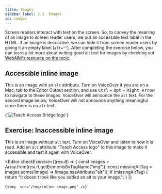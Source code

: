 ```yaml
---
title: Images
sidebar_label: 2.3. Images
id: images
---
```



Screen readers interact with text on the screen. So, to convey the meaning of
an image to screen reader users, we put an accessible text label in the HTML. If an image is decorative, we can hide it from screen reader users by giving it an empty label (`alt=""`). After completing the exercise below, you can learn a lot more about writing good alt text for images by checking out [WebAIM's resource on the
topic](http://webaim.org/techniques/alttext/).

## Accessible inline image

This is an image with an `alt` attribute. Turn on VoiceOver if you are on a Mac, tab
to the Editor Output section, and use <kbd>Ctrl</kbd> + <kbd>Opt</kbd> + <kbd>Right Arrow</kbd>
to navigate to these images. VoiceOver will announce the `alt` text. For the second image below, VoiceOver
will not announce anything meaningful since there is no `alt` text.

<Editor>
  {`<img
  alt='Teach Access Bridge logo'
  src='/img/inline-image.png'
/>`}
</Editor>

## Exercise: Inaccessible inline image

This is an image without `alt` text. Turn on VoiceOver and listen to how it is read. Add an `alt` attribute "Teach Access logo" to this image to make it accessible and test it again with VoiceOver.

<Editor
  checkExercise={(result) => {
    const images = Array.from(result.getElementsByTagName("img"));
    const missingAltTag = images.some((image) => !image.hasAttribute("alt"));
    if (missingAltTag) {
      return "It doesn't look like you added an alt to your image.";
    }
  }}
>
  {`<img 
  src="/img/inline-image.png"
/>`}
</Editor>
